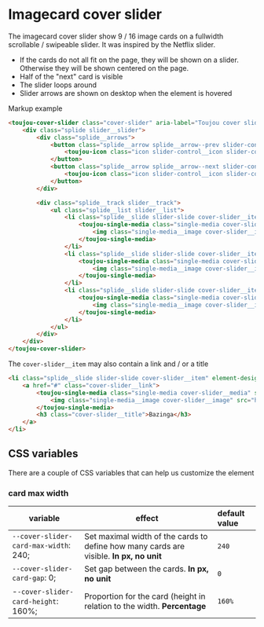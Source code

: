# Imagecard cover slider

The imagecard cover slider show 9 / 16 image cards on a fullwidth scrollable / swipeable slider. It was inspired by the Netflix slider.

- If the cards do not all fit on the page, they will be shown on a slider. Otherwise they will be shown centered on the page.
- Half of the "next" card is visible
- The slider loops around
- Slider arrows are shown on desktop when the element is hovered

Markup example
```html
<toujou-cover-slider class="cover-slider" aria-label="Toujou cover slider example">
    <div class="splide slider__slider">
        <div class="splide__arrows">
            <button class="splide__arrow splide__arrow--prev slider-control slider-control--prev" aria-label="Previous slide">
                <toujou-icon class="icon slider-control__icon slider-control__icon--prev" icon-name="arrow-left"></toujou-icon>
            </button>
            <button class="splide__arrow splide__arrow--next slider-control slider-control--next" aria-label="Next slide">
                <toujou-icon class="icon slider-control__icon slider-control__icon--next" icon-name="arrow-right"></toujou-icon>
            </button>
        </div>

        <div class="splide__track slider__track">
            <ul class="splide__list slider__list">
                <li class="splide__slide slider-slide cover-slider__item" element-design="${args.elementDesign}">
                    <toujou-single-media class="single-media cover-slider__media" slot="slider-item">
                        <img class="single-media__image cover-slider__image" src="https://picsum.photos/402" alt="Nice image">
                    </toujou-single-media>
                </li>
                <li class="splide__slide slider-slide cover-slider__item" element-design="${args.elementDesign}">
                    <toujou-single-media class="single-media cover-slider__media" slot="slider-item">
                        <img class="single-media__image cover-slider__image" src="https://picsum.photos/402" alt="Nice image">
                    </toujou-single-media>
                </li>
                <li class="splide__slide slider-slide cover-slider__item" element-design="${args.elementDesign}">
                    <toujou-single-media class="single-media cover-slider__media" slot="slider-item">
                        <img class="single-media__image cover-slider__image" src="https://picsum.photos/402" alt="Nice image">
                    </toujou-single-media>
                </li>
            </ul>
        </div>
    </div>
</toujou-cover-slider>
```

The `cover-slider__item` may also contain a link and / or a title
```html
<li class="splide__slide slider-slide cover-slider__item" element-design="${args.elementDesign}">
    <a href="#" class="cover-slider__link">
        <toujou-single-media class="single-media cover-slider__media" slot="slider-item">
            <img class="single-media__image cover-slider__image" src="https://picsum.photos/800" alt="Nice image">
        </toujou-single-media>
        <h3 class="cover-slider__title">Bazinga</h3>
    </a>
</li>
```

## CSS variables
There are a couple of CSS variables that can help us customize the element

### card max width
| variable                              | effect                                                                                  | default value |
|---------------------------------------|-----------------------------------------------------------------------------------------|:--------------|
| `--cover-slider-card-max-width`: 240; | Set maximal width of the cards to define how many cards are visible. **In px, no unit** | `240`         |
| `--cover-slider-card-gap`: 0;         | Set gap between the cards. **In px, no unit**                                           | `0`           |
| -`-cover-slider-card-height`: 160%;   | Proportion for the card (height in relation to the width. **Percentage**                | `160%`        |

